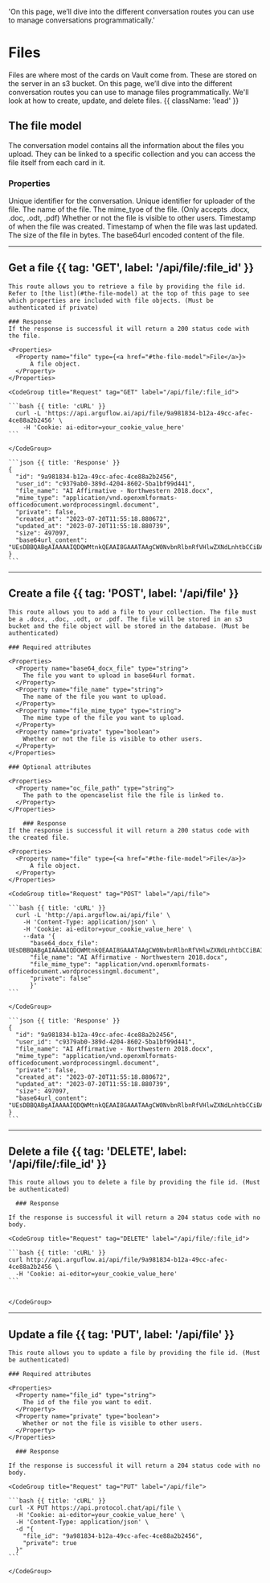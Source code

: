   'On this page, we’ll dive into the different conversation routes you can use to manage conversations programmatically.'

# Files

Files are where most of the cards on Vault come from. These are stored on the server in an s3 bucket. On this page, we’ll dive into the different conversation routes you can use to manage files programmatically. We'll look at how to create, update, and delete files. {{ className: 'lead' }}

## The file model

The conversation model contains all the information about the files you upload. They can be linked to a specific collection and you can access the file itself from each card in it. 

### Properties

<Properties>
  <Property name="id" type="string">
    Unique identifier for the conversation.
  </Property>
  <Property name="user_id" type="string">
    Unique identifier for uploader of the file.
  </Property>
  <Property name="file_name" type="string">
    The name of the file.
  </Property>
  <Property name="mime_type" type="string">
    The mime_tyoe of the file. (Only accepts .docx, .doc, .odt, .pdf)
  </Property>
  <Property name="private" type="boolean">
    Whether or not the file is visible to other users.
  </Property>
  <Property name="created_at" type="timestamp">
    Timestamp of when the file was created.
  </Property>
  <Property name="updated_at" type="timestamp">
    Timestamp of when the file was last updated.
  </Property>
  <Property name="size" type="integer">
    The size of the file in bytes.
  </Property>
  <Property name="base64url_content" type="string">
    The base64url encoded content of the file.
  </Property>
</Properties>


---

## Get a file {{ tag: 'GET', label: '/api/file/:file_id' }}

<Row>
  <Col>

    This route allows you to retrieve a file by providing the file id. Refer to [the list](#the-file-model) at the top of this page to see which properties are included with file objects. (Must be authenticated if private)
  
    ### Response
    If the response is successful it will return a 200 status code with the file.

    <Properties>
      <Property name="file" type={<a href="#the-file-model">File</a>}>
          A file object.
      </Property>
    </Properties>
  </Col>
  <Col sticky>

    <CodeGroup title="Request" tag="GET" label="/api/file/:file_id">

    ```bash {{ title: 'cURL' }}
      curl -L 'https://api.arguflow.ai/api/file/9a981834-b12a-49cc-afec-4ce88a2b2456' \
        -H 'Cookie: ai-editor=your_cookie_value_here'
    ```

    </CodeGroup>

    ```json {{ title: 'Response' }}
    {
      "id": "9a981834-b12a-49cc-afec-4ce88a2b2456",
      "user_id": "c9379ab0-389d-4204-8602-5ba1bf99d441",
      "file_name": "AI Affirmative - Northwestern 2018.docx",
      "mime_type": "application/vnd.openxmlformats-officedocument.wordprocessingml.document",
      "private": false,
      "created_at": "2023-07-20T11:55:18.880672",
      "updated_at": "2023-07-20T11:55:18.880739",
      "size": 497097,
      "base64url_content": "UEsDBBQABgAIAAAAIQDQWMtnkQEAAI8GAAATAAgCW0NvbnRlbnRfVHlwZXNdLnhtbCCiBAIooAACAAAAAAAAAAAAAAAAAAAAAAAAAAAA..."
    }
    ```

  </Col>
</Row>

---

## Create a file {{ tag: 'POST', label: '/api/file' }}

<Row>
  <Col>

    This route allows you to add a file to your collection. The file must be a .docx, .doc, .odt, or .pdf. The file will be stored in an s3 bucket and the file object will be stored in the database. (Must be authenticated)

    ### Required attributes

    <Properties>
      <Property name="base64_docx_file" type="string">
        The file you want to upload in base64url format.
      </Property>
      <Property name="file_name" type="string">
        The name of the file you want to upload.
      </Property>
      <Property name="file_mime_type" type="string">
        The mime type of the file you want to upload.
      </Property>
      <Property name="private" type="boolean">
        Whether or not the file is visible to other users.
      </Property>
    </Properties>

    ### Optional attributes

    <Properties>
      <Property name="oc_file_path" type="string">
        The path to the opencaselist file the file is linked to.
      </Property>
    </Properties>

        ### Response
    If the response is successful it will return a 200 status code with the created file.

    <Properties>
      <Property name="file" type={<a href="#the-file-model">File</a>}>
          A file object.
      </Property>
    </Properties>
  </Col>
  <Col sticky>

    <CodeGroup title="Request" tag="POST" label="/api/file">

    ```bash {{ title: 'cURL' }}
      curl -L 'http://api.arguflow.ai/api/file' \
        -H 'Content-Type: application/json' \
        -H 'Cookie: ai-editor=your_cookie_value_here' \
        --data '{
          "base64_docx_file": UEsDBBQABgAIAAAAIQDQWMtnkQEAAI8GAAATAAgCW0NvbnRlbnRfVHlwZXNdLnhtbCCiBAIooAACAAAAAAAAAAAAAAAAAAAAAAAAAAAA...,
          "file_name": "AI Affirmative - Northwestern 2018.docx",
          "file_mime_type": "application/vnd.openxmlformats-officedocument.wordprocessingml.document",
          "private": false"
          }'
    ```

    </CodeGroup>

    ```json {{ title: 'Response' }}
    {
      "id": "9a981834-b12a-49cc-afec-4ce88a2b2456",
      "user_id": "c9379ab0-389d-4204-8602-5ba1bf99d441",
      "file_name": "AI Affirmative - Northwestern 2018.docx",
      "mime_type": "application/vnd.openxmlformats-officedocument.wordprocessingml.document",
      "private": false,
      "created_at": "2023-07-20T11:55:18.880672",
      "updated_at": "2023-07-20T11:55:18.880739",
      "size": 497097,
      "base64url_content": "UEsDBBQABgAIAAAAIQDQWMtnkQEAAI8GAAATAAgCW0NvbnRlbnRfVHlwZXNdLnhtbCCiBAIooAACAAAAAAAAAAAAAAAAAAAAAAAAAAAA..."
    }
    ```

  </Col>
</Row>

---

## Delete a file {{ tag: 'DELETE', label: '/api/file/:file_id' }}

<Row>
  <Col>

    This route allows you to delete a file by providing the file id. (Must be authenticated)

      ### Response

    If the response is successful it will return a 204 status code with no body.
  </Col>
  <Col sticky>

    <CodeGroup title="Request" tag="DELETE" label="/api/file/:file_id">

    ```bash {{ title: 'cURL' }}
    curl http://api.arguflow.ai/api/file/9a981834-b12a-49cc-afec-4ce88a2b2456 \
      -H 'Cookie: ai-editor=your_cookie_value_here' 
    ```


    </CodeGroup>


  </Col>
</Row>

---

## Update a file {{ tag: 'PUT', label: '/api/file' }}

<Row>
  <Col>

    This route allows you to update a file by providing the file id. (Must be authenticated)

    ### Required attributes

    <Properties>
      <Property name="file_id" type="string">
        The id of the file you want to edit.
      </Property>
      <Property name="private" type="boolean">
        Whether or not the file is visible to other users.
      </Property>
    </Properties>
    
      ### Response

    If the response is successful it will return a 204 status code with no body.
  </Col>
  <Col sticky>

    <CodeGroup title="Request" tag="PUT" label="/api/file">

    ```bash {{ title: 'cURL' }}
    curl -X PUT https://api.protocol.chat/api/file \
      -H 'Cookie: ai-editor=your_cookie_value_here' \
      -H 'Content-Type: application/json' \
      -d "{
        "file_id": "9a981834-b12a-49cc-afec-4ce88a2b2456",
        "private": true
      }"
    ```

    </CodeGroup>

  </Col>
</Row>
